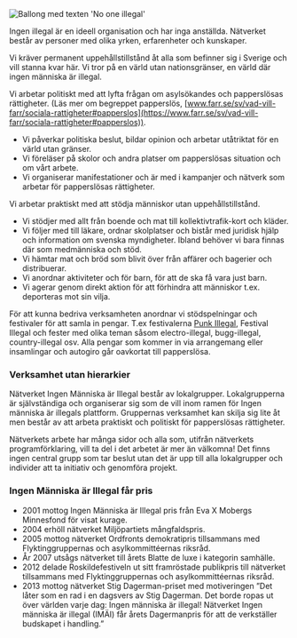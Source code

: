 
<Image src={ballong} alt="Ballong med texten 'No one illegal'" priority className="pb-12"/>

Ingen illegal är en ideell organisation och har inga anställda. Nätverket består av personer med olika yrken, erfarenheter och kunskaper.

Vi kräver permanent uppehållstillstånd åt alla som befinner sig i Sverige och vill stanna kvar här. Vi tror på en värld utan nationsgränser, en värld där ingen människa är illegal.

Vi arbetar politiskt med att lyfta frågan om asylsökandes och papperslösas rättigheter. (Läs mer om begreppet papperslös, [www.farr.se/sv/vad-vill-farr/sociala-rattigheter#papperslos](https://www.farr.se/sv/vad-vill-farr/sociala-rattigheter#papperslos)).

* Vi påverkar politiska beslut, bildar opinion och arbetar utåtriktat för en värld utan gränser.
* Vi föreläser på skolor och andra platser om papperslösas situation och om vårt arbete.
* Vi organiserar manifestationer och är med i kampanjer och nätverk som arbetar för papperslösas rättigheter.

Vi arbetar praktiskt med att stödja människor utan uppehållstillstånd.

* Vi stödjer med allt från boende och mat till kollektivtrafik-kort och kläder.
* Vi följer med till läkare, ordnar skolplatser och bistår med juridisk hjälp och information om svenska myndigheter. Ibland behöver vi bara finnas där som medmänniska och stöd.
* Vi hämtar mat och bröd som blivit över från affärer och bagerier och distribuerar.
* Vi anordnar aktiviteter och för barn, för att de ska få vara just barn.
* Vi agerar genom direkt aktion för att förhindra att människor t.ex. deporteras mot sin vilja.

För att kunna bedriva verksamheten anordnar vi stödspelningar och festivaler för att samla in pengar. T.ex festivalerna [Punk Illegal](http://punkillegal.com/), Festival Illegal och fester med olika teman såsom electro-illegal, bugg-illegal, country-illegal osv. Alla pengar som kommer in via arrangemang eller insamlingar och autogiro går oavkortat till papperslösa.

### Verksamhet utan hierarkier

Nätverket Ingen Människa är Illegal består av lokalgrupper. Lokalgrupperna är självständiga och organiserar sig som de vill inom ramen för Ingen människa är illegals plattform. Gruppernas verksamhet kan skilja sig lite åt men består av att arbeta praktiskt och politiskt för papperslösas rättigheter.

Nätverkets arbete har många sidor och alla som, utifrån nätverkets programförklaring, vill ta del i det arbetet är mer än välkomna! Det finns ingen central grupp som tar beslut utan det är upp till alla lokalgrupper och individer att ta initiativ och genomföra projekt.

### Ingen Människa är Illegal får pris

* 2001 mottog Ingen Människa är Illegal pris från Eva X Mobergs Minnesfond för visat kurage.
* 2004 erhöll nätverket Miljöpartiets mångfaldspris.
* 2005 mottog nätverket Ordfronts demokratipris tillsammans med Flyktinggruppernas och asylkommittéernas riksråd.
* År 2007 utsågs nätverket till årets Blatte de luxe i kategorin samhälle.
* 2012 delade Roskildefestiveln ut sitt framröstade publikpris till nätverket tillsammans med Flyktinggruppernas och asylkommittéernas riksråd.
* 2013 mottog nätverket Stig Dagerman-priset med motiveringen ”Det låter som en rad i en dagsvers av Stig Dagerman. Det borde ropas ut över världen varje dag: Ingen människa är illegal! Nätverket Ingen människa är illegal (IMÄI) får årets Dagermanpris för att de verkställer budskapet i handling.”
